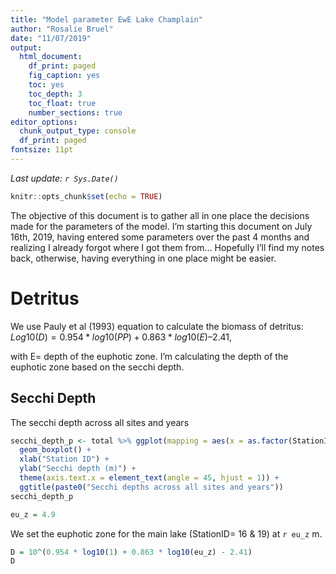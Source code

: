```yaml
---
title: "Model parameter EwE Lake Champlain"
author: "Rosalie Bruel"
date: "11/07/2019"
output: 
  html_document: 
    df_print: paged
    fig_caption: yes
    toc: yes
    toc_depth: 3
    toc_float: true
    number_sections: true
editor_options: 
  chunk_output_type: console
  df_print: paged
fontsize: 11pt
---
```


_Last update: `r Sys.Date()`_

```r
knitr::opts_chunk$set(echo = TRUE)
```

The objective of this document is to gather all in one place the decisions made for the parameters of the model.
I'm starting this document on July 16th, 2019, having entered some parameters over the past 4 months and realizing I already forgot where I got them from... Hopefully I'll find my notes back, otherwise, having everything in one place might be easier.

# Detritus

We use Pauly et al (1993) equation to calculate the biomass of detritus:  
$Log10(D) = 0.954 * log10(PP) + 0.863 * log10(E) – 2.41$,

with E= depth of the euphotic zone.
I'm calculating the depth of the euphotic zone based on the secchi depth.

## Secchi Depth

The secchi depth across all sites and years

```r
secchi_depth_p <- total %>% ggplot(mapping = aes(x = as.factor(StationID), y = `Secchi Depth`, fill = StationID)) +
  geom_boxplot() +
  xlab("Station ID") +
  ylab("Secchi depth (m)") + 
  theme(axis.text.x = element_text(angle = 45, hjust = 1)) +
  ggtitle(paste0("Secchi depths across all sites and years"))
secchi_depth_p

eu_z = 4.9
```
We set the euphotic zone for the main lake (StationID= 16 & 19) at `r eu_z` m.



```r
D = 10^(0.954 * log10(1) + 0.863 * log10(eu_z) - 2.41)
D
```

